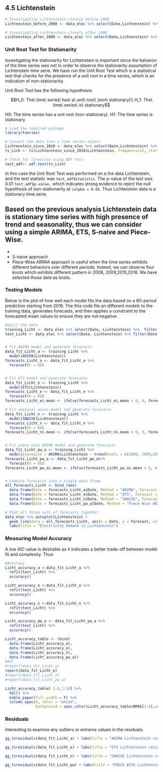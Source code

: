 ## 4.5 Lichtenstein{.tabset}

```r
# Investigating Lichtenstein closely before 2008
Lichtenstein_before_2008 <- data_elec %>% select(Date,Lichtenstein) %>% filter(Date <= as.Date("2008-01-01"))

# Investigating Lichtenstein closely after 2008
Lichtenstein_after_2008 <- data_elec %>% select(Date,Lichtenstein) %>% filter(Date >= as.Date("2008-01-01"))

```

### Unit Root Test for Stationarity 

Investigating the stationarity for Lichtenstein is important since the bahavior of the time series was not In order to observe the stationarity assumption of Lichtenstein time serie. We have run the Unit Root Test which is a statistical test that checks for the presence of a unit root in a time series, which is an indication of non-stationarity.

Unit Root Test has the following hypothesis: 

$$H_0: The\ time\ series\ has\ a\ unit\ root\ (non\ stationary)\\ H_1: The\ time\ series\ is\ stationary$$

H0: The time series has a unit root (non-stationary).
H1: The time series is stationary.

```r
# Load the required package
library(tseries)

# Convert the data into a time series object
Lichtenstein_since_2010 <- data_elec %>% select(Date,Lichtenstein) %>% filter(Date >= as.Date("2010-01-01"))
ts_Lich <- ts(Lichtenstein_since_2010$Lichtenstein, frequency=12, start=c(2010,1))

# Check for linearity using ADF test
test_adf<- adf.test(ts_Lich)
```

In this case the Unit Root Test was performed on a the data Lichtenstein, and the test statistic was `test_adf$statistic`. The p-value of the test was 0.01 `test_adf$p.value,` which indicates strong evidence to reject the null hypothesis of non-stationarity at `\alpha = 0.05`. Thus Lichtenstein data is a stationary time serie.

Based on the previous analysis Lichtenstein data is stationary time series with high presence of trend and seasonality, thus we can consider using a simple ARIMA, ETS, S-naive and Piece-Wise.
- 
- 
- S-naive approach
- Piece-Wise ARIMA approach is useful when the time series exhibits different behaviors over different periods. Indeed, we can observe four knots which exhibits different pattern in 2008, 2009,2015,2016. We have selected those date as knots.

### **Testing Models**
Below is the plot of how well each model fits the data based on a 60-period prediction starting from 2016. The this code fits an different models to the training data, generates forecasts, and then applies a constraint to the forecasted mean values to ensure they are not negative.

```r
#Split the data
training_Licht <- data_elec %>% select(Date, Lichtenstein) %>%  filter(Date < as.Date("2016-01-01"))
test_Licht <- data_elec %>% select(Date, Lichtenstein) %>% filter(Date >= as.Date("2016-01-01"))


# Fit ARIMA model and generate forecasts
data_fit_Licht_a <- training_Licht %>%
  model(ARIMA(Lichtenstein))
forecasts_Licht_a <- data_fit_Licht_a %>%
  forecast(h = 60)


# Fit ETS model and generate forecasts
data_fit_Licht_e <- training_Licht %>%
  model(ETS(Lichtenstein))
forecasts_Licht_e <- data_fit_Licht_e %>%
  forecast(h = 60)
forecasts_Licht_e$.mean <- ifelse(forecasts_Licht_e$.mean < 0, 0, forecasts_Licht_e$.mean)

# Fit seasonal naive model and generate forecasts
data_fit_Licht_n <- training_Licht %>%
  model(SNAIVE(Lichtenstein))
forecasts_Licht_n <- data_fit_Licht_n %>%
  forecast(h = 60)
forecasts_Licht_n$.mean <- ifelse(forecasts_Licht_n$.mean < 0, 0, forecasts_Licht_n$.mean)


# Fit piece wise ARIMA model and generate forecasts
data_fit_Licht_pw_a <- training_Licht %>%
  model(piecewise = ARIMA(Lichtenstein ~ trend(knots = c(2008, 2009,2015,2016))))
forecasts_Licht_pw_a <- data_fit_Licht_pw_a%>%
  forecast(h = 60)
forecasts_Licht_pw_a$.mean <- ifelse(forecasts_Licht_pw_a$.mean < 0, 0, forecasts_Licht_pw_a$.mean)


# Combine forecasts into a single data frame
all_forecasts_Licht <- bind_rows(
  data.frame(Date = forecasts_Licht_a$Date, Method = "ARIMA", Forecast = forecasts_Licht_a$.mean),
  data.frame(Date = forecasts_Licht_e$Date, Method = "ETS", Forecast = forecasts_Licht_e$.mean),
  data.frame(Date = forecasts_Licht_n$Date, Method = "SNAIVE", Forecast = forecasts_Licht_n$.mean),
  data.frame(Date = forecasts_Licht_pw_a$Date, Method = "Piece Wise ARIMA", Forecast = forecasts_Licht_pw_a$.mean))

# Plot all three sets of forecasts together
data_elec %>% autoplot(Lichtenstein) +
  geom_line(data = all_forecasts_Licht, aes(x = Date, y = Forecast, color = Method)) +
  labs(title = "Electricity Demand in Lichtenstein")

```

### **Measuring Model Accuracy**
A low AIC value is desirable as it indicates a better trade-off between model fit and complexity. Thus
```r
#Accuracy
Licht_accuracy_a <-data_fit_Licht_a %>%
  refit(test_Licht) %>%
  accuracy()

Licht_accuracy_e <-data_fit_Licht_e %>%
  refit(test_Licht) %>%
  accuracy()

Licht_accuracy_n <-data_fit_Licht_n %>%
  refit(test_Licht) %>%
  accuracy()

Licht_accuracy_pw_a <- data_fit_Licht_pw_a %>%
  refit(test_Licht) %>%
  accuracy()

Licht_accuracy_table <- rbind(
  data.frame(Licht_accuracy_a),
  data.frame(Licht_accuracy_e),
  data.frame(Licht_accuracy_n),
  data.frame(Licht_accuracy_pw_a))
#AIC
#report(data_fit_Licht_a)
report(data_fit_Licht_e)
#report(data_fit_Licht_n)
#report(data_fit_Licht_pw_a)

```

```r
Licht_accuracy_table[ 1:4,1:10] %>%
  kbl() %>%
  kable_paper(full_width = F) %>%
  column_spec(4, color = "white",
              background = spec_color(Licht_accuracy_table$RMSE[1:4],end = 0.7))
```

### **Residuals**
Interesting to examine any outliers or extreme values in the residuals.
```r
gg_tsresiduals(data_fit_Licht_a) + labs(title = "ARIMA Lichtenstein residuals analysis")

gg_tsresiduals(data_fit_Licht_e) + labs(title = "ETS Lichtenstein residuals analysis")

gg_tsresiduals(data_fit_Licht_n) + labs(title = "SNAIVE Lichtenstein residuals analysis")

gg_tsresiduals(data_fit_Licht_pw) + labs(title = "PIECE WISE Lichtenstein residuals analysis")
```
